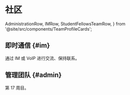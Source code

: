 # 社区

  AdministrationRow,
  IMRow,
  StudentFellowsTeamRow,
} from '@site/src/components/TeamProfileCards';

## 即时通信 {#im}

通过 IM 或 VoIP 进行交流、保持联系。

<IMRow />

## 管理团队 {#admin}

第 17 周目。

<AdministrationRow />